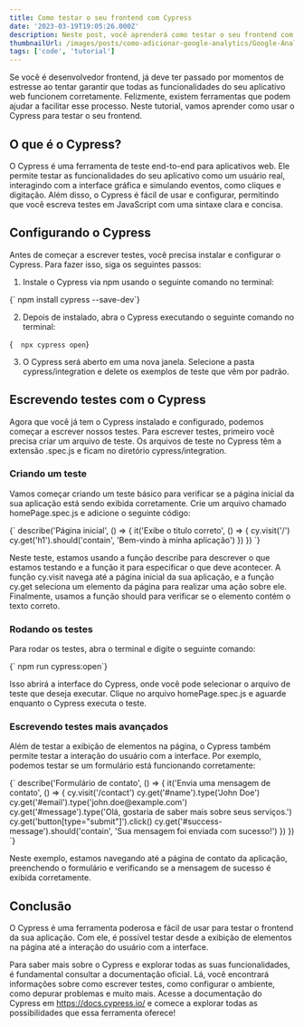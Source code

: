 ```yaml
---
title: Como testar o seu frontend com Cypress
date: '2023-03-19T19:05:26.000Z'
description: Neste post, você aprenderá como testar o seu frontend com Cypress, uma ferramenta moderna e poderosa de automação de testes. Com exemplos práticos e dicas úteis, descubra como garantir a qualidade do seu código e melhorar a experiência do usuário!
thumbnailUrl: /images/posts/como-adicionar-google-analytics/Google-Analytics-Logo.jpg
tags: ['code', 'tutorial']
---
```


Se você é desenvolvedor frontend, já deve ter passado por momentos de estresse ao tentar garantir que todas as funcionalidades do seu aplicativo web funcionem corretamente. Felizmente, existem ferramentas que podem ajudar a facilitar esse processo. Neste tutorial, vamos aprender como usar o Cypress para testar o seu frontend.

## O que é o Cypress?

O Cypress é uma ferramenta de teste end-to-end para aplicativos web. Ele permite testar as funcionalidades do seu aplicativo como um usuário real, interagindo com a interface gráfica e simulando eventos, como cliques e digitação. Além disso, o Cypress é fácil de usar e configurar, permitindo que você escreva testes em JavaScript com uma sintaxe clara e concisa.

## Configurando o Cypress

Antes de começar a escrever testes, você precisa instalar e configurar o Cypress. Para fazer isso, siga os seguintes passos:

1. Instale o Cypress via npm usando o seguinte comando no terminal:

<SyntaxHighlighter language="bash">
    {`  npm install cypress --save-dev`}
</SyntaxHighlighter>

2. Depois de instalado, abra o Cypress executando o seguinte comando no terminal:

<SyntaxHighlighter language="bash">{`  npx cypress open`}</SyntaxHighlighter>

3. O Cypress será aberto em uma nova janela. Selecione a pasta cypress/integration e delete os exemplos de teste que vêm por padrão.

## Escrevendo testes com o Cypress

Agora que você já tem o Cypress instalado e configurado, podemos começar a escrever nossos testes. Para escrever testes, primeiro você precisa criar um arquivo de teste. Os arquivos de teste no Cypress têm a extensão .spec.js e ficam no diretório cypress/integration.

### Criando um teste

Vamos começar criando um teste básico para verificar se a página inicial da sua aplicação está sendo exibida corretamente. Crie um arquivo chamado homePage.spec.js e adicione o seguinte código:

<SyntaxHighlighter language="javascript">
    {`
    describe('Página inicial', () => {
        it('Exibe o título correto', () => {
            cy.visit('/')
            cy.get('h1').should('contain', 'Bem-vindo à minha aplicação')
        })
    })
`}
</SyntaxHighlighter>

Neste teste, estamos usando a função describe para descrever o que estamos testando e a função it para especificar o que deve acontecer. A função cy.visit navega até a página inicial da sua aplicação, e a função cy.get seleciona um elemento da página para realizar uma ação sobre ele. Finalmente, usamos a função should para verificar se o elemento contém o texto correto.

### Rodando os testes

Para rodar os testes, abra o terminal e digite o seguinte comando:

<SyntaxHighlighter language="bash">
    {`  npm run cypress:open`}
</SyntaxHighlighter>

Isso abrirá a interface do Cypress, onde você pode selecionar o arquivo de teste que deseja executar. Clique no arquivo homePage.spec.js e aguarde enquanto o Cypress executa o teste.

### Escrevendo testes mais avançados

Além de testar a exibição de elementos na página, o Cypress também permite testar a interação do usuário com a interface. Por exemplo, podemos testar se um formulário está funcionando corretamente:

<SyntaxHighlighter language="bash">
    {`
    describe('Formulário de contato', () => {
        it('Envia uma mensagem de contato', () => {
            cy.visit('/contact')
            cy.get('#name').type('John Doe')
            cy.get('#email').type('john.doe@example.com')
            cy.get('#message').type('Olá, gostaria de saber mais sobre seus serviços.')
            cy.get('button[type="submit"]').click()
            cy.get('#success-message').should('contain', 'Sua mensagem foi enviada com sucesso!')
        })
    })
    `}
</SyntaxHighlighter>

Neste exemplo, estamos navegando até a página de contato da aplicação, preenchendo o formulário e verificando se a mensagem de sucesso é exibida corretamente.

## Conclusão

O Cypress é uma ferramenta poderosa e fácil de usar para testar o frontend da sua aplicação. Com ele, é possível testar desde a exibição de elementos na página até a interação do usuário com a interface.

Para saber mais sobre o Cypress e explorar todas as suas funcionalidades, é fundamental consultar a documentação oficial. Lá, você encontrará informações sobre como escrever testes, como configurar o ambiente, como depurar problemas e muito mais. Acesse a documentação do Cypress em <Link href='https://docs.cypress.io/'>https://docs.cypress.io/</Link> e comece a explorar todas as possibilidades que essa ferramenta oferece!
